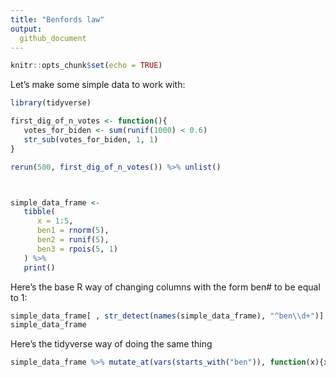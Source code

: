 ```yaml
---
title: "Benfords law"
output: 
  github_document
---
```


```r
knitr::opts_chunk$set(echo = TRUE)
```

Let's make some simple data to work with:

```r
library(tidyverse)

first_dig_of_n_votes <- function(){
   votes_for_biden <- sum(runif(1000) < 0.6)
   str_sub(votes_for_biden, 1, 1)
}

rerun(500, first_dig_of_n_votes()) %>% unlist()



simple_data_frame <- 
   tibble(
      x = 1:5,
      ben1 = rnorm(5),
      ben2 = runif(5),
      ben3 = rpois(5, 1)
   ) %>% 
   print()
```

Here's the base R way of changing columns with the form ben# to be equal to 1:

```r
simple_data_frame[ , str_detect(names(simple_data_frame), "^ben\\d+")] <- 1
simple_data_frame
```

Here's the tidyverse way of doing the same thing

```r
simple_data_frame %>% mutate_at(vars(starts_with("ben")), function(x){x = 1})
```

